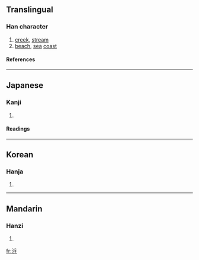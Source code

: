 {{see|濱}}

==Translingual==
===Han character===
{{Han char|rn=85|rad=水|as=07|sn=10|four=|canj=水人一金 (EOMC)|ids=⿰[[氵]][[兵]]}}
# [[creek]], [[stream]]
# [[beach]], [[sea]] [[coast]]
====References====
{{Han ref|kx=0623.250|dkj=17462|dj=1021.140|hdz=31627.020|uh=6D5C|ud=27996}}

----

==Japanese==
===Kanji===
{{ja-kanji|grade=c|rs=水07}}
# {{defn|Japanese}} 
====Readings====
{{ja-readings|on=[[ひん]] (hin)|kun=[[はま]] (hama)}}

----
==Korean==
===Hanja===
{{ko-hanja|hangeul=빈|eumhun=|rv=bin|mr=pin|y=pin}}
# {{defn|Korean}}

----
==Mandarin==
===Hanzi===
{{cmn-hanzi|pin=[[bāng]] (bang1), [[bīn]] (bin1)|wg=pang<sup>1</sup>, pin<sup>1</sup>}}
# {{defn|Mandarin}}

[[fr:浜]]